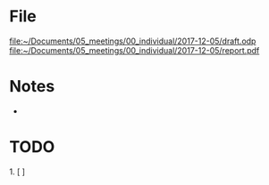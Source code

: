 = File = 
[[file:~/Documents/05_meetings/00_individual/2017-12-05/draft.odp]]
[[file:~/Documents/05_meetings/00_individual/2017-12-05/report.pdf]]

= Notes =
* 

= TODO =
1. [ ] 
